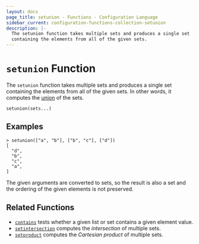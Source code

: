 ```yaml
---
layout: docs
page_title: setunion - Functions - Configuration Language
sidebar_current: configuration-functions-collection-setunion
description: |-
  The setunion function takes multiple sets and produces a single set
  containing the elements from all of the given sets.
---
```


# `setunion` Function

The `setunion` function takes multiple sets and produces a single set
containing the elements from all of the given sets. In other words, it
computes the [union](<https://en.wikipedia.org/wiki/Union_(set_theory)>) of
the sets.

```hcl
setunion(sets...)
```

## Examples

```
> setunion(["a", "b"], ["b", "c"], ["d"])
[
  "d",
  "b",
  "c",
  "a",
]
```

The given arguments are converted to sets, so the result is also a set and
the ordering of the given elements is not preserved.

## Related Functions

- [`contains`](./contains.html) tests whether a given list or set contains
  a given element value.
- [`setintersection`](./setintersection.html) computes the _intersection_ of
  multiple sets.
- [`setproduct`](./setproduct.html) computes the _Cartesian product_ of multiple
  sets.
